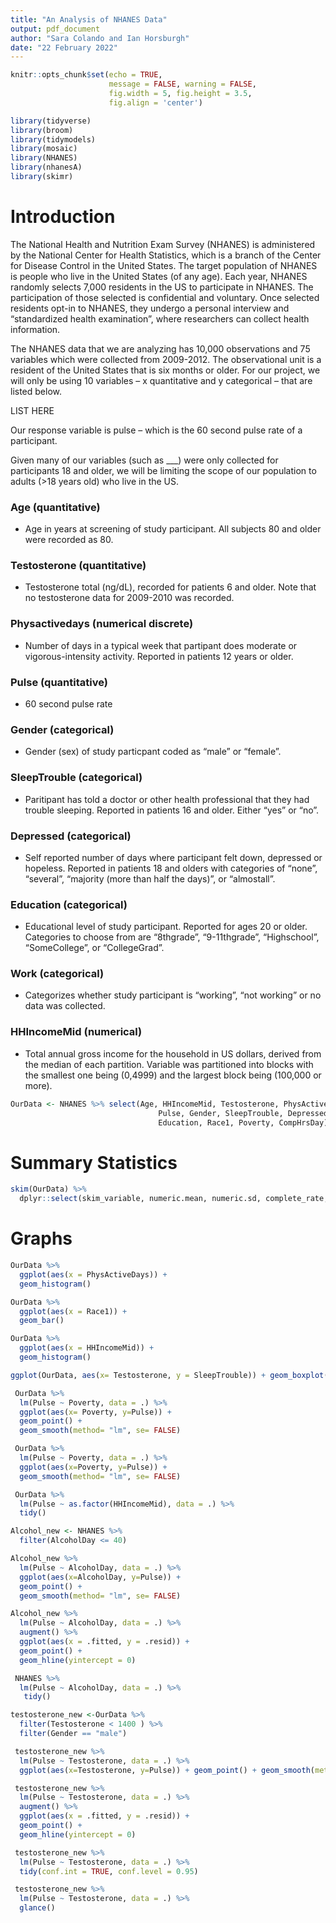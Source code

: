 ```yaml
---
title: "An Analysis of NHANES Data"
output: pdf_document
author: "Sara Colando and Ian Horsburgh"
date: "22 February 2022"
---
```


```r
knitr::opts_chunk$set(echo = TRUE, 
                      message = FALSE, warning = FALSE,
                      fig.width = 5, fig.height = 3.5, 
                      fig.align = 'center')

library(tidyverse)
library(broom)
library(tidymodels)
library(mosaic)
library(NHANES)
library(nhanesA)
library(skimr)
```

# Introduction

  The National Health and Nutrition Exam Survey (NHANES) is administered by the National Center for Health Statistics, which is a branch of the Center for Disease Control in the United States. The target population of NHANES is people who live in the United States (of any age). Each year, NHANES randomly selects 7,000 residents in the US to participate in NHANES. The participation of those selected is confidential and voluntary. Once selected residents opt-in to NHANES, they undergo a personal interview and “standardized health examination”, where researchers can collect health information.

  The NHANES data that we are analyzing has 10,000 observations and 75 variables which were collected from 2009-2012. The observational unit is a resident of the United States that is six months or older. For our project, we will only be using 10 variables – x quantitative and y categorical – that are listed below.

LIST HERE

  Our response variable is pulse – which is the 60 second pulse rate of a participant. 
  
  Given many of our variables (such as ___) were only collected for participants 18 and older, we will be limiting the scope of our population to adults (>18 years old) who live in the US.


### Age (quantitative)
- Age in years at screening of study participant. All subjects 80 and older were recorded as 80.

### Testosterone (quantitative)
- Testosterone total (ng/dL), recorded for patients 6 and older. Note that no testosterone data for 2009-2010 was recorded.

### Physactivedays (numerical discrete)
- Number of days in a typical week that partipant does moderate or vigorous-intensity activity. Reported in patients 12 years or older.

### Pulse (quantitative)
- 60 second pulse rate

### Gender (categorical)
- Gender (sex) of study particpant coded as "male" or "female".

### SleepTrouble (categorical)
- Paritipant has told a doctor or other health professional that they had trouble sleeping. Reported in patients 16 and older. Either "yes" or "no".

### Depressed (categorical)
- Self reported number of days where participant felt down, depressed or hopeless. Reported in patients 18 and olders with categories of "none", "several", "majority (more than half the days)", or "almostall".

### Education (categorical)
- Educational level of study participant. Reported for ages 20 or older. Categories to choose from are "8thgrade", "9-11thgrade", "Highschool", "SomeCollege", or "CollegeGrad".

### Work (categorical)
- Categorizes whether study participant is "working", "not working" or no data was collected.

### HHIncomeMid (numerical)
- Total annual gross income for the household in US dollars, derived from the median of each partition. Variable was partitioned into blocks with the smallest one being (0,4999) and the largest block being (100,000 or more).

```r
OurData <- NHANES %>% select(Age, HHIncomeMid, Testosterone, PhysActiveDays, 
                                 Pulse, Gender, SleepTrouble, Depressed, 
                                 Education, Race1, Poverty, CompHrsDay)
```

# Summary Statistics

```r
skim(OurData) %>%
  dplyr::select(skim_variable, numeric.mean, numeric.sd, complete_rate, numeric.p50)
```

# Graphs
```r
OurData %>%
  ggplot(aes(x = PhysActiveDays)) + 
  geom_histogram()  
```

```r
OurData %>%
  ggplot(aes(x = Race1)) + 
  geom_bar() 
```

```r
OurData %>%
  ggplot(aes(x = HHIncomeMid)) + 
  geom_histogram() 
```

```r
ggplot(OurData, aes(x= Testosterone, y = SleepTrouble)) + geom_boxplot()
```  


```r
 OurData %>%
  lm(Pulse ~ Poverty, data = .) %>%
  ggplot(aes(x= Poverty, y=Pulse)) + 
  geom_point() + 
  geom_smooth(method= "lm", se= FALSE) 

 OurData %>%
  lm(Pulse ~ Poverty, data = .) %>%
  ggplot(aes(x=Poverty, y=Pulse)) + 
  geom_smooth(method= "lm", se= FALSE) 
```


```r
 OurData %>%
  lm(Pulse ~ as.factor(HHIncomeMid), data = .) %>%
  tidy()
```

```r
Alcohol_new <- NHANES %>%
  filter(AlcoholDay <= 40)
```

```r
Alcohol_new %>%
  lm(Pulse ~ AlcoholDay, data = .) %>%
  ggplot(aes(x=AlcoholDay, y=Pulse)) + 
  geom_point() + 
  geom_smooth(method= "lm", se= FALSE) 

Alcohol_new %>%
  lm(Pulse ~ AlcoholDay, data = .) %>%
  augment() %>%
  ggplot(aes(x = .fitted, y = .resid)) + 
  geom_point() + 
  geom_hline(yintercept = 0)

 NHANES %>%
  lm(Pulse ~ AlcoholDay, data = .) %>%
   tidy()
```

```r
testosterone_new <-OurData %>%
  filter(Testosterone < 1400 ) %>%
  filter(Gender == "male")
```

```r
 testosterone_new %>%
  lm(Pulse ~ Testosterone, data = .) %>%
  ggplot(aes(x=Testosterone, y=Pulse)) + geom_point() + geom_smooth(method= "lm", se= FALSE) 
```
```r
 testosterone_new %>%
  lm(Pulse ~ Testosterone, data = .) %>%
  augment() %>%
  ggplot(aes(x = .fitted, y = .resid)) + 
  geom_point() + 
  geom_hline(yintercept = 0)
```

```r
 testosterone_new %>%
  lm(Pulse ~ Testosterone, data = .) %>%
  tidy(conf.int = TRUE, conf.level = 0.95)

 testosterone_new %>%
  lm(Pulse ~ Testosterone, data = .) %>%
  glance()
```